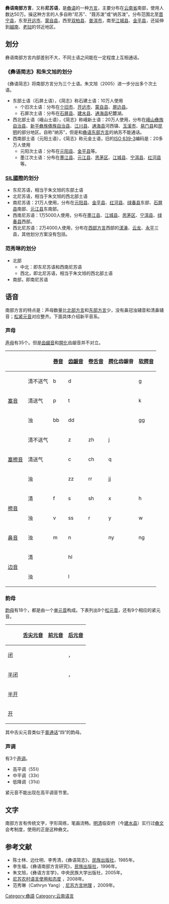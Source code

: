 {{Infobox language
| name        = 彝语南部方言
| nativename  = 
| familycolor = 漢藏語系
| states      = [[中国|中国]]
| region      = [[云南省|云南省]]南部
| speakers    = 50万
| fam1        = [[漢藏語系|漢藏語系]]
| fam2        = [[緬彝語支|緬彝語支]]
| fam3        = [[彝語支|彝語支]]
| script      = [[彝文|彝文]]
| iso1        = 
| iso2        = sit
| iso2comment = （其他汉藏语）
| lc1  = nos | ld1  = 东尼苏语
| lc2  = yiv | ld2  = 北尼苏语
| lc3  = nsd | ld3  = 南尼苏语
| lc4  = nsv | ld4  = 西南尼苏语
| lc5  = nsv | ld5  = 西北尼苏语
| lc6  = ktp | ld6  = 卡卓语
}}
'''彝语南部方言'''，又称'''尼苏语'''，是[[彝语|彝语]]的一种[[方言|方言]]，主要分布在[[云南省|云南省]]南部，使用人数达50万。操这种方言的人多自称“尼苏”{{IPA|/ni<sup>55</sup>su<sup>33</sup>/}}、“聂苏泼”{{IPA|/ȵḛ<sup>33</sup>su<sup>55</sup>pʰo<sup>31</sup>/}}或“纳苏泼”{{IPA|/na̰<sup>33</sup>su<sup>55</sup>pʰo<sup>31</sup>/}}。分布范围北至[[晋宁县|晋宁县]]，东至[[开远市|开远市]]、[[蒙自县|蒙自县]]，西至[[双柏县|双柏县]]、[[普洱市|普洱市]]，南至[[江城县|江城县]]、[[金平县|金平县]]，还延伸到[[越南|越南]]、[[老挝|老挝]]的邻近地区。

==划分==
彝语南部方言内部差别不大，不同土语之间能在一定程度上互相通话。

===《彝语简志》和朱文旭的划分===
《彝语简志》将南部方言分为三个土语。朱文旭（2005）进一步分出多个次土语。
*东部土语（石屏土语），《简志》称石建土语：10万人使用
**个旧次土语：分布在[[个旧市|个旧市]]、[[开远市|开远市]]、[[蒙自县|蒙自县]]、[[屏边县|屏边县]]。
**石屏次土语：分布在[[石屏县|石屏县]]、[[建水县|建水县]]、[[通海县|通海县]]杞麓湖。
*西北部土语（峨山土语），《简志》称峨新土语：20万人使用，分布在[[峨山彝族自治县|峨山彝族自治县]]、[[新平彝族傣族自治县|新平彝族傣族自治县]]、[[江川县|江川县]]、[[通海县|通海县]]河西镇、[[玉溪市|玉溪市]]、[[易门县|易门县]]和[[昆明|昆明]]的部分地区。自称“纳苏”，但是和[[彝语东部方言|彝语东部方言]]的纳苏不能通话。
*西南部土语（元阳土语），《简志》称元金土语，旧的[[ISO_639-3|ISO 639-3]]编码是{{SIL|yym}}：20多万人使用
**元阳次土语：分布在[[元阳县|元阳县]]、[[金平县|金平县]]等。
**墨江次土语：分布在[[墨江县|墨江县]]、[[元江县|元江县]]、[[思茅区|思茅区]]、[[江城县|江城县]]、[[宁洱县|宁洱县]]、[[红河县|红河县]]等。

===[[SIL國際|SIL國際]]的划分===
*东尼苏语，相当于朱文旭的东部土语
*北尼苏语，相当于朱文旭的西北部土语
*南尼苏语：21万人使用，分布在[[元阳县|元阳县]]、[[金平县|金平县]]、[[红河县|红河县]]、[[绿春县|绿春县]]东部、[[石屏县|石屏县]]南部、[[元江县|元江县]]东南部。
*西南尼苏语：1万5000人使用，分布在[[墨江县|墨江县]]、[[江城县|江城县]]、[[思茅区|思茅区]]、[[宁洱县|宁洱县]]、[[绿春县|绿春县]]西部。
*西北尼苏语：2万4000人使用，分布在[[彝语西部方言|西部方言]]西部的[[漾濞彝族自治县|漾濞]]、[[云龙县|云龙]]、[[永平县|永平]]三县，其他划分方案没有包括。

===范秀琳的划分===
*北部
**中北：即东尼苏语和西南尼苏语
**西北，即北尼苏语，相当于朱文旭的西北部土语
*南部，即南尼苏语

==语音==
南部方言的特点是：声母数量比[[彝语北部方言|北部方言]]和[[彝语东部方言|东部方言]]少，没有鼻冠浊辅音和清鼻辅音；[[元音松紧对立|松紧元音]]对应整齐。下面具体介绍新平音系。

===声母===
[[声母|声母]]有35个。但是[[齿龈音|齿龈音]]和[[腭化|腭化]]齿龈音并不对立。
{| class="wikitable"
! colspan="2" |
![[唇音|唇音]]
![[齿龈音|齿龈音]]
![[卷舌音|卷舌音]]
![[腭化|腭化]]齿龈音
![[软腭音|软腭音]]
![[喉音|喉音]]
|-
! rowspan=3|[[塞音|塞音]]
!清不送气
| b  {{IPA|/p/}}
| d  {{IPA|/t/}}
|
|
| g  {{IPA|/k/}}
|
|-
!清送气
| p  {{IPA|/pʰ/}}
| t  {{IPA|/tʰ/}}
|
|
| k  {{IPA|/kʰ/}}
|
|-
!浊
| bb {{IPA|/b/}}
| dd {{IPA|/d/}}
|
|
| gg {{IPA|/ɡ/}}
|
|-
! rowspan=3|[[塞擦音|塞擦音]]
!清不送气
|
| z  {{IPA|/ʦ/}}
| zh {{IPA|/t͡ʂ/}}
| j  {{IPA|/ʨ/}}
|
|
|-
!清送气
|
| c  {{IPA|/ʦʰ/}}
| ch {{IPA|/t͡ʂʰ/}}
| q  {{IPA|/ʨʰ/}}
|
|
|-
!浊
|
| zz {{IPA|/ʣ/}}
| rr {{IPA|/d͡ʐ/}}
| jj {{IPA|/ʥ/}}
|
|
|-
! rowspan=2|[[擦音|擦音]]
!清
| f  {{IPA|/f/}}
| s  {{IPA|/s/}}
| sh {{IPA|/ʂ/}}
| x  {{IPA|/ɕ/}}
| h  {{IPA|/x/}}
| hx {{IPA|/h/}}
|-
!浊
| v  {{IPA|/v/}}
| ss {{IPA|/z/}}
| r  {{IPA|/ʐ/}}
| y  {{IPA|/ʑ/}}
| w  {{IPA|/ɣ/}}
|
|-
![[鼻音_(辅音)|鼻音]]
!浊
| m  {{IPA|/m/}}
| n  {{IPA|/n/}}
|
| ny {{IPA|/ȵ/}}
| ng {{IPA|/ŋ/}}
|
|-
! rowspan=2|[[边音|边音]]
!清
|
| hl {{IPA|/l̥/}}
|
|
|
|
|-
!浊
|
| l  {{IPA|/l/}}
|
|
|
|
|}

===韵母===
[[韵母|韵母]]有18个，都是由一个[[单元音|单元音]]构成。下表列出9个[[元音松紧对立|松元音]]，还有9个相应的紧元音。
{| class="wikitable" style="text-align: center"
! 
![[舌尖元音|舌尖元音]]
![[前元音|前元音]]
![[后元音|后元音]]
|-
![[闭元音|闭]]
| {{IPA|/ɿ/}}
| {{IPA|/i/}}
| {{IPA|/ɯ/}}，{{IPA|/u/}}
|-
![[半闭元音|半闭]]
|
| {{IPA|/e/}}
| {{IPA|/ɤ/}}，{{IPA|/o/}}
|-
![[半开元音|半开]]
|
| {{IPA|/ɛ/}}
| 
|-
![[开元音|开]]
|
| {{IPA|/a/}}
|
|}
其中舌尖元音{{IPA|/ɿ/}}类似于[[普通话|普通话]]“四”的韵母。

===声调===
有3个[[声调|声调]]。
*高平调（55˥）
*中平调（33˧）
*低降调（31˧˩）
紧元音不能出现在高平调音节里。

==文字==
南部方言有传统文字，字形简练，笔画流畅。[[明清|明清]]临安府（今[[建水县|建水县]]）实行过[[彝文|彝文]]会考制度，使用的正是这种彝文。

==参考文献==
*陈士林、边仕明、李秀清，《彝语简志》，[[民族出版社|民族出版社]]，1985年。
*李生福，《彝语南部方言研究》，[[民族出版社|民族出版社]]，1996年。
*朱文旭，《彝语方言学》，中央民族大学出版社，2005年。
*[http://www.sil.org/silesr/abstract.asp?ref=2008-017 尼苏农村语言使用和态度] {{Wayback|url=http://www.sil.org/silesr/abstract.asp?ref=2008-017 |date=20110110040430 }}，2008年。
*范秀琳（Cathryn Yang）, [http://www.sil.org/silesr/abstract.asp?ref=2009-007 尼苏方言地理] {{Wayback|url=http://www.sil.org/silesr/abstract.asp?ref=2009-007 |date=20110110032611 }}，2009年。

{{中國語言}}

[[Category:彝語|Category:彝語]]
[[Category:云南语言|Category:云南语言]]
